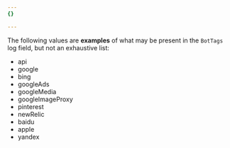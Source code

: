 ```yaml
---
{}

---
```


The following values are **examples** of what may be present in the `BotTags` log field, but not an exhaustive list:

* api
* google
* bing
* googleAds
* googleMedia
* googleImageProxy
* pinterest
* newRelic
* baidu
* apple
* yandex
